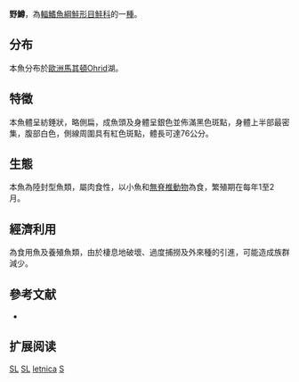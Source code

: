 {{NoteTA|G1=LS}}
{{Speciesbox
| name = 野鱒
| status = DD
| status_system = IUCN3.1
| image =
| image_width = 250px
| genus = Salmo
| species = letnica
| authority = [[Karaman|Karaman]], 1924
| synonyms = *''Trutta letnica''<br /><small>Karaman, 1924</small>
*''Salmo letnica typicus''<br /><small>Stefanovic, 1948</small>
}}

'''野鱒'''，為[[輻鰭魚綱|輻鰭魚綱]][[鮭形目|鮭形目]][[鮭科|鮭科]]的一[[種|種]]。

==分布==
本魚分布於[[歐洲|歐洲]][[馬其頓|馬其頓]]Ohrid湖。

==特徵==
本魚體呈紡錘狀，略側扁，成魚頭及身體呈銀色並佈滿黑色斑點，身體上半部最密集，腹部白色，側線周圍具有紅色斑點，體長可達76公分。

==生態==
本魚為陸封型魚類，屬肉食性，以小魚和[[無脊椎動物|無脊椎動物]]為食，繁殖期在每年1至2月。

==經濟利用==
為食用魚及養殖魚類，由於棲息地破壞、過度捕撈及外來種的引進，可能造成族群減少。

==參考文献==
*{{FishBase_species|genus=Salmo|species=letnica|year=2011|month=12}}

== 扩展阅读 ==
{{refbegin}}
{{wikispecies-inline|Salmo letnica|野鱒}}
{{refend}}
{{Taxonbar|from=Q567918}}

[[Category:IUCN红色名录数据缺乏物种|SL]]
[[Category:食用魚|SL]]
[[Category:鱒屬|letnica]]
[[Category:1924年描述的鱼类|S]]
